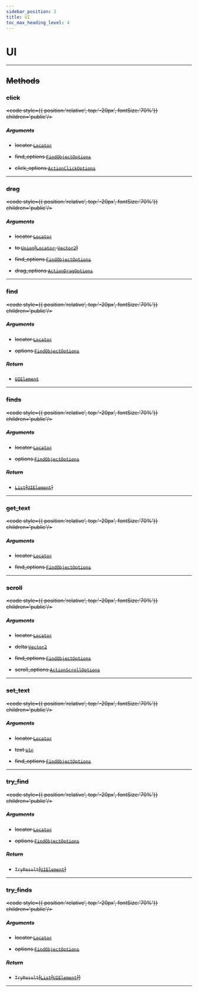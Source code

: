 ```yaml
---
sidebar_position: 2
title: UI
toc_max_heading_level: 4
---
```


# UI <s generated />

<hr class="solid" />  <s generated />

## Methods <s generated />

### click <s generated />

<s childtag /> <code style={{ position:'relative', top:'-20px', fontSize:'70%'}} children='public'/> <s generated />

##### Arguments <s generated />

- locator [`Locator`]( locator) <s generated />

- find_options [`FindObjectOptions`]( find-object-options) <s generated />

- click_options [`ActionClickOptions`]( action-click-options) <s generated />

<hr class="solid" />  <s generated />

### drag <s generated />

<s childtag /> <code style={{ position:'relative', top:'-20px', fontSize:'70%'}} children='public'/> <s generated />

##### Arguments <s generated />

- locator [`Locator`]( locator) <s generated />

- to [`Union`]( https://docs.python.org/3.9/library/typing.html?highlight=optional#typing.Union)[[`Locator`]( locator), [`Vector2`]( vector2)] <s generated />

- find_options [`FindObjectOptions`]( find-object-options) <s generated />

- drag_options [`ActionDragOptions`]( action-drag-options) <s generated />

<hr class="solid" />  <s generated />

### find <s generated />

<s childtag /> <code style={{ position:'relative', top:'-20px', fontSize:'70%'}} children='public'/> <s generated />

##### Arguments <s generated />

- locator [`Locator`]( locator) <s generated />

- options [`FindObjectOptions`]( find-object-options) <s generated />

##### Return <s generated />

- [`UIElement`]( ui-element) <s generated />

<hr class="solid" />  <s generated />

### finds <s generated />

<s childtag /> <code style={{ position:'relative', top:'-20px', fontSize:'70%'}} children='public'/> <s generated />

##### Arguments <s generated />

- locator [`Locator`]( locator) <s generated />

- options [`FindObjectOptions`]( find-object-options) <s generated />

##### Return <s generated />

- [`List`]( https://docs.python.org/3.9/library/stdtypes.html?highlight=int#sequence-types-list-tuple-range)[[`UIElement`]( ui-element)] <s generated />

<hr class="solid" />  <s generated />

### get_text <s generated />

<s childtag /> <code style={{ position:'relative', top:'-20px', fontSize:'70%'}} children='public'/> <s generated />

##### Arguments <s generated />

- locator [`Locator`]( locator) <s generated />

- find_options [`FindObjectOptions`]( find-object-options) <s generated />

<hr class="solid" />  <s generated />

### scroll <s generated />

<s childtag /> <code style={{ position:'relative', top:'-20px', fontSize:'70%'}} children='public'/> <s generated />

##### Arguments <s generated />

- locator [`Locator`]( locator) <s generated />

- delta [`Vector2`]( vector2) <s generated />

- find_options [`FindObjectOptions`]( find-object-options) <s generated />

- scroll_options [`ActionScrollOptions`]( action-scroll-options) <s generated />

<hr class="solid" />  <s generated />

### set_text <s generated />

<s childtag /> <code style={{ position:'relative', top:'-20px', fontSize:'70%'}} children='public'/> <s generated />

##### Arguments <s generated />

- locator [`Locator`]( locator) <s generated />

- text [`str`]( https://docs.python.org/3.9/library/stdtypes.html?highlight=int#numeric-types-int-float-complex) <s generated />

- find_options [`FindObjectOptions`]( find-object-options) <s generated />

<hr class="solid" />  <s generated />

### try_find <s generated />

<s childtag /> <code style={{ position:'relative', top:'-20px', fontSize:'70%'}} children='public'/> <s generated />

##### Arguments <s generated />

- locator [`Locator`]( locator) <s generated />

- options [`FindObjectOptions`]( find-object-options) <s generated />

##### Return <s generated />

- `TryResult`[[`UIElement`]( ui-element)] <s generated />

<hr class="solid" />  <s generated />

### try_finds <s generated />

<s childtag /> <code style={{ position:'relative', top:'-20px', fontSize:'70%'}} children='public'/> <s generated />

##### Arguments <s generated />

- locator [`Locator`]( locator) <s generated />

- options [`FindObjectOptions`]( find-object-options) <s generated />

##### Return <s generated />

- `TryResult`[[`List`]( https://docs.python.org/3.9/library/stdtypes.html?highlight=int#sequence-types-list-tuple-range)[[`UIElement`]( ui-element)]] <s generated />

<hr class="solid" />  <s generated />

